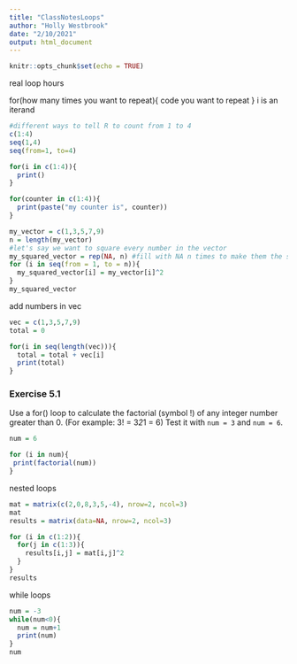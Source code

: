 ```yaml
---
title: "ClassNotesLoops"
author: "Holly Westbrook"
date: "2/10/2021"
output: html_document
---
```


```r
knitr::opts_chunk$set(echo = TRUE)
```

real loop hours

for(how many times you want to repeat){
    code you want to repeat
}
i is an iterand
```r
#different ways to tell R to count from 1 to 4
c(1:4)
seq(1,4)
seq(from=1, to=4)

for(i in c(1:4)){
  print()  
}

for(counter in c(1:4)){
  print(paste("my counter is", counter))
}

my_vector = c(1,3,5,7,9)
n = length(my_vector)
#let's say we want to square every number in the vector
my_squared_vector = rep(NA, n) #fill with NA n times to make them the same length
for (i in seq(from = 1, to = n)){
  my_squared_vector[i] = my_vector[i]^2
}
my_squared_vector
```

add numbers in vec
```r
vec = c(1,3,5,7,9)
total = 0

for(i in seq(length(vec))){
  total = total + vec[i]
  print(total)
}


```


### Exercise 5.1

Use a for() loop to calculate the factorial (symbol !) of any integer number greater than 0. (For example: 3! = 3*2*1 = 6) Test it with `num = 3` and `num = 6`.

```r
num = 6

for (i in num){
 print(factorial(num))
}


```

nested loops

```r
mat = matrix(c(2,0,8,3,5,-4), nrow=2, ncol=3)
mat
results = matrix(data=NA, nrow=2, ncol=3)

for (i in c(1:2)){
  for(j in c(1:3)){
    results[i,j] = mat[i,j]^2
  }
}
results


```

while loops

```r
num = -3
while(num<0){
  num = num+1
  print(num)
}
num



```





